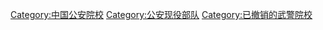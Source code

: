 [[Category:中国公安院校|Category:中国公安院校]]
[[Category:公安现役部队|Category:公安现役部队]]
[[Category:已撤销的武警院校|Category:已撤销的武警院校]]